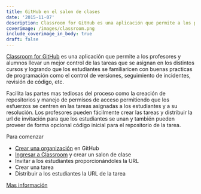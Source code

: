 ```yaml
---
title: GitHub en el salon de clases
date: '2015-11-07'
description: Classroom for GitHub es una aplicación que permite a los profesores y alumnos llevar un mejor control de las tareas que se asignan en los distintos cursos y logrando que los estudiantes se familiaricen con buenas practicas de programación como el control de versiones, seguimiento de incidentes, revisión de código, etc.
coverimage: /images/classroom.png
include_coverimage_in_body: true
draft: false
---
```


[Classroom for GitHub](https://classroom.github.com/) es una aplicación que permite a los profesores y alumnos llevar un mejor control de las tareas que se asignan en los distintos cursos y logrando que los estudiantes se familiaricen con buenas practicas de programación como el control de versiones, seguimiento de incidentes, revisión de código, etc.

Facilita las partes mas tediosas del proceso como la creación de repositorios y manejo de permisos de acceso permitiendo que los esfuerzos se centren en las tareas asignadas a los estudiantes y a su resolución. Los profesores pueden fácilmente crear las tareas y distribuir la url de invitación para que los estudiantes se unan y también pueden proveer de forma opcional código inicial para el repositorio de la tarea.

Para comenzar

- [Crear una organización](https://github.com/organizations/new) en GitHub
- [Ingresar a Classroom](https://classroom.github.com/) y crear un salon de clase
- Invitar a los estudiantes proporcionándoles la URL
- Crear una tarea
- Distribuir a los estudiantes la URL de la tarea

[Mas información](https://education.github.com/guide)
